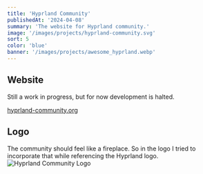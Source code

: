 ```yaml
---
title: 'Hyprland Community'
publishedAt: '2024-04-08'
summary: 'The website for Hyprland community.'
image: '/images/projects/hyprland-community.svg'
sort: 5
color: 'blue'
banner: '/images/projects/awesome_hyprland.webp'
---
```


## Website
Still a work in progress, but for now development is halted.

<a href="https://hyprland-community.org/" target="_blank">hyprland-community.org</a>

## Logo
The community should feel like a fireplace.
So in the logo I tried to incorporate that while referencing the Hyprland logo.
![Hyprland Community Logo](/images/projects/hyprland-community.svg)